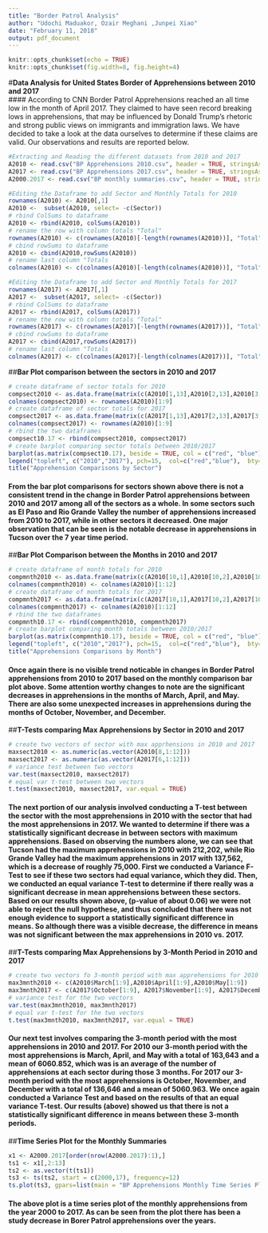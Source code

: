 ```yaml
---
title: "Border Patrol Analysis"
author: "Udochi Maduakor, Ozair Meghani ,Junpei Xiao"
date: "February 11, 2018"
output: pdf_document
---
```


```r
knitr::opts_chunk$set(echo = TRUE)
knitr::opts_chunk$set(fig.width=8, fig.height=4)
```

#**Data Analysis for United States Border of Apprehensions between 2010 and 2017**   
#### According to CNN Border Patrol Apprehensions reached an all time low in the month of April 2017. They claimed to have seen record breaking lows in apprehensions, that may be influenced by Donald Trump's rhetoric and strong public views on immigrants and immigration laws. We have decided to take a look at the data ourselves to determine if these claims are valid. Our observations and results are reported below. 

```r
#Extracting and Reading the different datasets from 2010 and 2017
A2010 <- read.csv("BP Apprehensions 2010.csv", header = TRUE, stringsAsFactors = FALSE)
A2017 <- read.csv("BP Apprehensions 2017.csv", header = TRUE, stringsAsFactors = FALSE)
A2000.2017 <- read.csv("BP monthly summaries.csv", header = TRUE, stringsAsFactors = FALSE)

```



```r
#Editing the Dataframe to add Sector and Monthly Totals for 2010
rownames(A2010) <- A2010[,1]
A2010 <-  subset(A2010, select= -c(Sector))
# rbind ColSums to dataframe
A2010 <- rbind(A2010, colSums(A2010))
# rename the row with column totals "Total"
rownames(A2010) <- c(rownames(A2010)[-length(rownames(A2010))], "Total")
# cbind rowSums to dataframe
A2010 <- cbind(A2010,rowSums(A2010))
# rename last column "Totals
colnames(A2010) <- c(colnames(A2010)[-length(colnames(A2010))], "Total")
```


```r
#Editing the Dataframe to add Sector and Monthly Totals for 2017
rownames(A2017) <- A2017[,1]
A2017 <-  subset(A2017, select= -c(Sector))
# rbind ColSums to dataframe
A2017 <- rbind(A2017, colSums(A2017))
# rename the row with column totals "Total"
rownames(A2017) <- c(rownames(A2017)[-length(rownames(A2017))], "Total")
# cbind rowSums to dataframe
A2017 <- cbind(A2017,rowSums(A2017))
# rename last column "Totals
colnames(A2017) <- c(colnames(A2017)[-length(colnames(A2017))], "Total")
```

##**Bar Plot comparison between the sectors in 2010 and 2017**
```r
# create dataframe of sector totals for 2010
compsect2010 <- as.data.frame(matrix(c(A2010[1,13],A2010[2,13],A2010[3,13],A2010[4,13],A2010[5,13],A2010[6,13],A2010[7,13],A2010[8,13],A2010[9,13]), nrow = 1))
colnames(compsect2010) <- rownames(A2010)[1:9]
# create dataframe of sector totals for 2017
compsect2017 <- as.data.frame(matrix(c(A2017[1,13],A2017[2,13],A2017[3,13],A2017[4,13],A2017[5,13],A2017[6,13],A2017[7,13],A2017[8,13],A2017[9,13]), nrow = 1))
colnames(compsect2017) <- rownames(A2010)[1:9]
# rbind the two dataframes 
compsect10.17 <- rbind(compsect2010, compsect2017)
# create barplot comparing sector totals between 2010/2017
barplot(as.matrix(compsect10.17), beside = TRUE, col = c("red", "blue"), bty="n", ylab = "Apprehensions", xlab = "Sector", las=2, cex.lab = 1.5, cex.axis = 0.7, cex.names = 0.6)
legend("topleft", c("2010","2017"), pch=15,  col=c("red","blue"),  bty="n")        
title("Apprehension Comparisons by Sector")

```

#### From the bar plot comparisons for sectors shown above there is not a consistent trend in the change in Border Patrol apprehensions between 2010 and 2017 among all of the sectors as a whole. In some sectors such as El Paso and Rio Grande Valley the number of apprehensions increased from 2010 to 2017, while in other sectors it decreased. One major observation that can be seen is the notable decrease in apprehensions in Tucson over the 7 year time period. 

##**Bar Plot Comparison between the Months in 2010 and 2017**
```r
# create dataframe of month totals for 2010
compmnth2010 <- as.data.frame(matrix(c(A2010[10,1],A2010[10,2],A2010[10,3],A2010[10,4],A2010[10,5],A2010[10,6],A2010[10,7],A2010[10,8],A2010[10,9],A2010[10,10],A2010[10,11],A2010[10,12]), nrow = 1))
colnames(compmnth2010) <- colnames(A2010)[1:12]
# create dataframe of month totals for 2017
compmnth2017 <- as.data.frame(matrix(c(A2017[10,1],A2017[10,2],A2017[10,3],A2017[10,4],A2017[10,5],A2017[10,6],A2017[10,7],A2017[10,8],A2017[10,9],A2017[10,10],A2017[10,11],A2017[10,12]), nrow = 1))
colnames(compmnth2017) <- colnames(A2010)[1:12]
# rbind the two dataframes 
compmnth10.17 <- rbind(compmnth2010, compmnth2017)
# create barplot comparing month totals between 2010/2017
barplot(as.matrix(compmnth10.17), beside = TRUE, col = c("red", "blue"), bty="n", ylab = "Apprehensions", xlab = "Month",las=2, cex.lab = 1.5, cex.axis = 0.7, cex.names = 0.7)
legend("topleft", c("2010","2017"), pch=15,  col=c("red","blue"),  bty="n")
title("Apprehensions Comparisons by Month")
```

#### Once again there is no visible trend noticable in changes in Border Patrol apprehensions from 2010 to 2017 based on the monthly comparison bar plot above. Some attention worthy changes to note are the significant decreases in apprehensions in the months of March, April, and May. There are also some unexpected increases in apprehensions during the months of October, November, and December. 

##**T-Tests comparing Max Apprehensions by Sector in 2010 and 2017**
```r
# create two vectors of sector with max apprhensions in 2010 and 2017
maxsect2010 <- as.numeric(as.vector(A2010[8,1:12]))
maxsect2017 <- as.numeric(as.vector(A2017[6,1:12]))
# variance test between two vectors
var.test(maxsect2010, maxsect2017)
# equal var t-test between two vectors 
t.test(maxsect2010, maxsect2017, var.equal = TRUE)
```

#### The next portion of our analysis involved conducting a T-test between the sector with the most apprehensions in 2010 with the sector that had the most apprehensions in 2017. We wanted to determine if there was a statistically significant decrease in between sectors with maximum apprehensions. Based on observing the numbers alone, we can see that Tucson had the maximum apprehensions in 2010 with 212,202, while Rio Grande Valley had the maximum apprehensions in 2017 with 137,562, which is a decrease of roughly 75,000. First we conducted a Variance F-Test to see if these two sectors had equal variance, which they did. Then, we conducted an equal variance T-test to determine if there really was a significant decrease in mean apprehensions between these sectors. Based on our results shown above, (p-value of about 0.06) we were not able to reject the null hypothese, and thus concluded that there was not enough evidence to support a statistically significant difference in means. So although there was a visible decrease, the difference in means was not significant between the max apprehensions in 2010 vs. 2017. 

##**T-Tests comparing Max Apprehensions by 3-Month Period in 2010 and 2017**
```r
# create two vectors fo 3-month period with max apprehensions for 2010 and 2107
max3mnth2010 <- c(A2010$March[1:9],A2010$April[1:9],A2010$May[1:9])
max3mnth2017 <- c(A2017$October[1:9], A2017$November[1:9], A2017$December[1:9])
# variance test for the two vectors
var.test(max3mnth2010, max3mnth2017)
# equal var t-test for the two vectors 
t.test(max3mnth2010, max3mnth2017, var.equal = TRUE)
```

#### Our next test involves comparing the 3-month period with the most apprehensions in 2010 and 2017. For 2010 our 3-month period with the most apprehensions is March, April, and May with a total of 163,643 and a mean of 6060.852, which was is an average of the number of apprehensions at each sector during those 3 months. For 2017 our 3-month period with the most apprehensions is October, November, and December with a total of 136,646 and a mean of 5060.963. We once again conducted a Variance Test and based on the results of that an equal variance T-test. Our results (above) showed us that there is not a statistically significant difference in means between these 3-month periods. 

##**Time Series Plot for the Monthly Summaries**
```r
x1 <- A2000.2017[order(nrow(A2000.2017):1),]
ts1 <- x1[,2:13]
ts2 <- as.vector(t(ts1))
ts3 <- ts(ts2, start = c(2000,17), frequency=12)
ts.plot(ts3, gpars=list(main = "BP Apprehensions Monthly Time Series Plot (2000-2017)",xlab="year", ylab="Apprehensions",lty=c(1:3),col=4))
```

#### The above plot is a time series plot of the monthly apprehensions from the year 2000 to 2017. As can be seen from the plot there has been a study decrease in Borer Patrol apprehensions over the years.